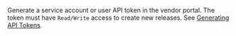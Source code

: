 Generate a service account or user API token in the vendor portal. The token must have `Read/Write` access to create new releases. See [Generating API Tokens](replicated-cli-tokens).